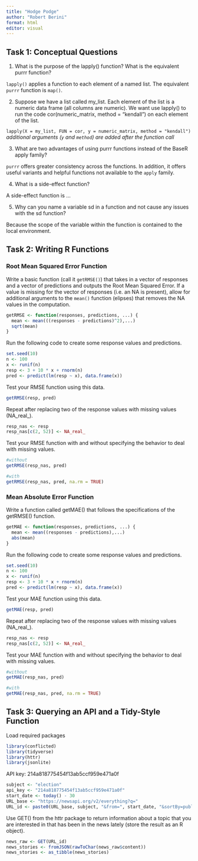 ```yaml
---
title: "Hodge Podge"
author: "Robert Berini"
format: html
editor: visual
---
```


## Task 1: Conceptual Questions

1. What is the purpose of the lapply() function? What is the equivalent purrr function?

`lapply()` applies a function to each element of a named list. The equivalent `purrr` function is `map()`.

2. Suppose we have a list called my_list. Each element of the list is a numeric data frame (all columns are numeric). We want use lapply() to run the code cor(numeric_matrix, method = "kendall") on each element of the list.

`lapply(X = my_list, FUN = cor, y = numeric_matrix, method = "kendall")`
*additional arguments (`y` and `method`) are added after the function call*

3. What are two advantages of using purrr functions instead of the BaseR apply family?

`purrr` offers greater consistency across the functions. In addition, it offers useful variants and helpful functions not available to the `apply` family. 

4. What is a side-effect function?

A side-effect function is ...

5. Why can you name a variable sd in a function and not cause any issues with the sd function?

Because the scope of the variable within the function is contained to the local environment.


## Task 2: Writing R Functions

### Root Mean Squared Error Function
Write a basic function (call it `getRMSE()`) that takes in a vector of responses and a vector of predictions and outputs the Root Mean Squared Error. If a value is missing for the vector of responses (i.e. an NA is present), allow for additional arguments to the `mean()` function (elipses) that removes the NA values in the computation.

```r
getRMSE <- function(responses, predictions, ...) {
  mean <- mean(((responses - predictions)^2),...)
  sqrt(mean)
}
```

Run the following code to create some response values and predictions.
```r
set.seed(10)
n <- 100
x <- runif(n)
resp <- 3 + 10 * x + rnorm(n)
pred <- predict(lm(resp ~ x), data.frame(x))
```

Test your RMSE function using this data.
```r
getRMSE(resp, pred)
```

Repeat after replacing two of the response values with missing values (NA_real_).
```r
resp_nas <- resp
resp_nas[c(2, 52)] <- NA_real_
```

Test your RMSE function with and without specifying the behavior to deal with missing values.
```r
#without
getRMSE(resp_nas, pred)
```
```r
#with
getRMSE(resp_nas, pred, na.rm = TRUE)
```

### Mean Absolute Error Function

Write a function called getMAE() that follows the specifications of the getRMSE() function.
```r
getMAE <- function(responses, predictions, ...) {
  mean <- mean((responses - predictions),...)
  abs(mean)
}
```

Run the following code to create some response values and predictions.
```r
set.seed(10)
n <- 100
x <- runif(n)
resp <- 3 + 10 * x + rnorm(n)
pred <- predict(lm(resp ~ x), data.frame(x))
```

Test your MAE function using this data.
```r
getMAE(resp, pred)
```

Repeat after replacing two of the response values with missing values (NA_real_).
```r
resp_nas <- resp
resp_nas[c(2, 52)] <- NA_real_
```

Test your MAE function with and without specifying the behavior to deal with missing values.
```r
#without
getMAE(resp_nas, pred)
```
```r
#with
getMAE(resp_nas, pred, na.rm = TRUE)
```

## Task 3: Querying an API and a Tidy-Style Function

Load required packages
```r
library(conflicted)
library(tidyverse)
library(httr)
library(jsonlite)
```


API key: 214a818775454f13ab5ccf959e471a0f
```r
subject <- "election"
api_key <- "214a818775454f13ab5ccf959e471a0f"
start_date <- today() - 30
URL_base <- "https://newsapi.org/v2/everything?q="
URL_id <- paste0(URL_base, subject, "&from=", start_date, "&sortBy=publishedAt&apiKey=", api_key)
```

Use GET() from the httr package to return information about a topic that you are interested in that has been in the news lately (store the result as an R object).
```r
news_raw <- GET(URL_id)
news_stories <- fromJSON(rawToChar(news_raw$content))
news_stories <- as_tibble(news_stories)
```


